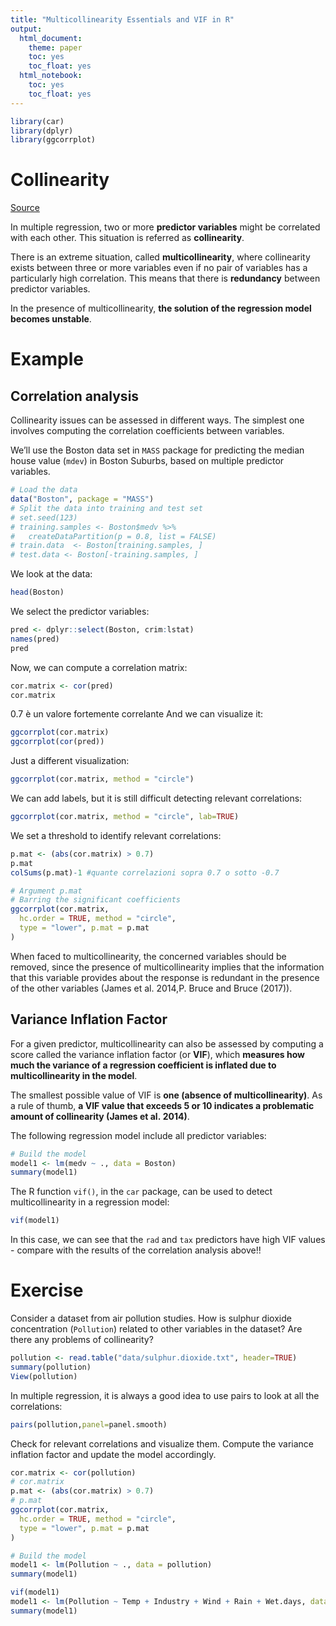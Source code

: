 ```yaml
---
title: "Multicollinearity Essentials and VIF in R"
output: 
  html_document: 
    theme: paper
    toc: yes
    toc_float: yes
  html_notebook: 
    toc: yes
    toc_float: yes
---
```



```r
library(car)
library(dplyr)
library(ggcorrplot)
```


# Collinearity

[Source](http://www.sthda.com/english/articles/39-regression-model-diagnostics/160-multicollinearity-essentials-and-vif-in-r/) 

In multiple regression, two or more **predictor variables** might be correlated with each other. This situation is referred as **collinearity**.

There is an extreme situation, called **multicollinearity**, where collinearity exists between three or more variables even if no pair of variables has a particularly high correlation. This means that there is **redundancy** between predictor variables.

In the presence of multicollinearity, **the solution of the regression model becomes unstable**.


# Example

## Correlation analysis

Collinearity issues can be assessed in different ways. The simplest one involves computing the correlation coefficients between variables.

We’ll use the Boston data set in `MASS` package for predicting the median house value (`mdev`) in Boston Suburbs, based on multiple predictor variables.

```r
# Load the data
data("Boston", package = "MASS")
# Split the data into training and test set
# set.seed(123)
# training.samples <- Boston$medv %>%
#   createDataPartition(p = 0.8, list = FALSE)
# train.data  <- Boston[training.samples, ]
# test.data <- Boston[-training.samples, ]
```

We look at the data:

```r
head(Boston)
```

We select the predictor variables:

```r
pred <- dplyr::select(Boston, crim:lstat)
names(pred)
pred
```

Now, we can compute a correlation matrix:

```r
cor.matrix <- cor(pred)
cor.matrix
```
0.7 è un valore fortemente correlante
And we can visualize it:

```r
ggcorrplot(cor.matrix)
ggcorrplot(cor(pred))
```

Just a different visualization:

```r
ggcorrplot(cor.matrix, method = "circle")
```

We can add labels, but it is still difficult detecting relevant correlations: 

```r
ggcorrplot(cor.matrix, method = "circle", lab=TRUE)
```

We set a threshold to identify relevant correlations:

```r
p.mat <- (abs(cor.matrix) > 0.7)
p.mat
colSums(p.mat)-1 #quante correlazioni sopra 0.7 o sotto -0.7
```


```r
# Argument p.mat
# Barring the significant coefficients
ggcorrplot(cor.matrix,
  hc.order = TRUE, method = "circle",
  type = "lower", p.mat = p.mat
)
```

When faced to multicollinearity, the concerned variables should be removed, since the presence of multicollinearity implies that the information that this variable provides about the response is redundant in the presence of the other variables (James et al. 2014,P. Bruce and Bruce (2017)).

## Variance Inflation Factor

For a given predictor, multicollinearity can also be assessed by computing a score called the variance inflation factor (or **VIF**), which **measures how much the variance of a regression coefficient is inflated due to multicollinearity in the model**.

The smallest possible value of VIF is **one (absence of multicollinearity)**. As a rule of thumb, **a VIF value that exceeds 5 or 10 indicates a problematic amount of collinearity (James et al. 2014)**.

The following regression model include all predictor variables:

```r
# Build the model
model1 <- lm(medv ~ ., data = Boston)
summary(model1)
```


The R function `vif()`, in the `car` package, can be used to detect multicollinearity in a regression model:

```r
vif(model1)
```

In this case, we can see that the `rad` and `tax` predictors have high VIF values - compare with the results of the correlation analysis above!!

# Exercise

Consider a dataset from air pollution studies. How is sulphur dioxide concentration (`Pollution`) related to other variables in the dataset? Are there any problems of collinearity?

```r
pollution <- read.table("data/sulphur.dioxide.txt", header=TRUE)
summary(pollution)
View(pollution)
```

In multiple regression, it is always a good idea to use pairs to look at all the correlations:

```r
pairs(pollution,panel=panel.smooth)
```

Check for relevant correlations and visualize them. Compute the variance inflation factor and update the model accordingly.

```r
cor.matrix <- cor(pollution)
# cor.matrix
p.mat <- (abs(cor.matrix) > 0.7)
# p.mat
ggcorrplot(cor.matrix,
  hc.order = TRUE, method = "circle",
  type = "lower", p.mat = p.mat
)
```

```r
# Build the model
model1 <- lm(Pollution ~ ., data = pollution)
summary(model1)
```
```r
vif(model1)
model1 <- lm(Pollution ~ Temp + Industry + Wind + Rain + Wet.days, data = pollution)
summary(model1)
```